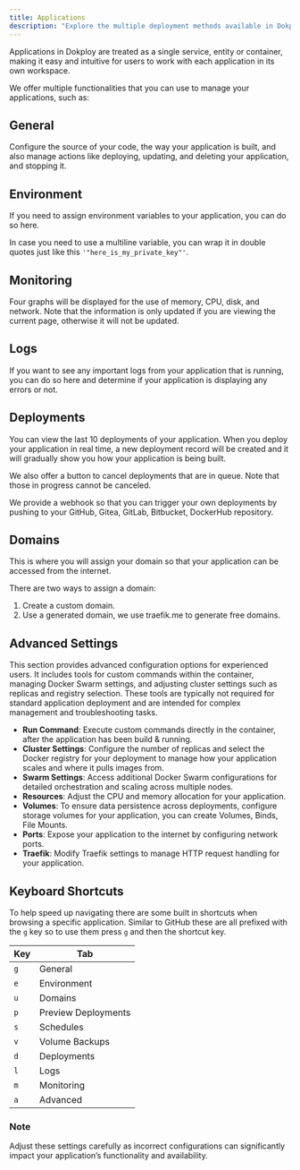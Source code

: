 ```yaml
---
title: Applications
description: "Explore the multiple deployment methods available in Dokploy, including GitHub, Git, Docker, and automated deployments via webhooks."
---
```


Applications in Dokploy are treated as a single service, entity or container, making it easy and intuitive for users to work with each application in its own workspace.

We offer multiple functionalities that you can use to manage your applications, such as:

## General

Configure the source of your code, the way your application is built, and also manage actions like deploying, updating, and deleting your application, and stopping it.

## Environment

If you need to assign environment variables to your application, you can do so here.

In case you need to use a multiline variable, you can wrap it in double quotes just like this `'"here_is_my_private_key"'`.

## Monitoring

Four graphs will be displayed for the use of memory, CPU, disk, and network. Note that the information is only updated if you are viewing the current page, otherwise it will not be updated.

## Logs

If you want to see any important logs from your application that is running, you can do so here and determine if your application is displaying any errors or not.

## Deployments

You can view the last 10 deployments of your application. When you deploy your application in real time, a new deployment record will be created and it will gradually show you how your application is being built.

We also offer a button to cancel deployments that are in queue. Note that those in progress cannot be canceled.

We provide a webhook so that you can trigger your own deployments by pushing to your GitHub, Gitea, GitLab, Bitbucket, DockerHub repository.

## Domains

This is where you will assign your domain so that your application can be accessed from the internet.

There are two ways to assign a domain:

1. Create a custom domain.
2. Use a generated domain, we use traefik.me to generate free domains.

## Advanced Settings

This section provides advanced configuration options for experienced users. It includes tools for custom commands within the container, managing Docker Swarm settings, and adjusting cluster settings such as replicas and registry selection. These tools are typically not required for standard application deployment and are intended for complex management and troubleshooting tasks.

- **Run Command**: Execute custom commands directly in the container, after the application has been build & running.
- **Cluster Settings**: Configure the number of replicas and select the Docker registry for your deployment to manage how your application scales and where it pulls images from.
- **Swarm Settings**: Access additional Docker Swarm configurations for detailed orchestration and scaling across multiple nodes.
- **Resources**: Adjust the CPU and memory allocation for your application.
- **Volumes**: To ensure data persistence across deployments, configure storage volumes for your application, you can create Volumes, Binds, File Mounts.
- **Ports**: Expose your application to the internet by configuring network ports.
- **Traefik**: Modify Traefik settings to manage HTTP request handling for your application.

## Keyboard Shortcuts

To help speed up navigating there are some built in shortcuts when browsing a
specific application. Similar to GitHub these are all prefixed with the `g` key
so to use them press `g` and then the shortcut key.

| Key | Tab                 |
| --- | ------------------- |
| `g` | General             |
| `e` | Environment         |
| `u` | Domains             |
| `p` | Preview Deployments |
| `s` | Schedules           |
| `v` | Volume Backups      |
| `d` | Deployments         |
| `l` | Logs                |
| `m` | Monitoring          |
| `a` | Advanced            |

### Note

Adjust these settings carefully as incorrect configurations can significantly impact your application’s functionality and availability.
